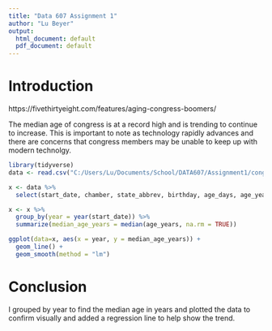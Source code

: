 ```yaml
---
title: "Data 607 Assignment 1"
author: "Lu Beyer"
output:
  html_document: default
  pdf_document: default
---
```


# Introduction

https://fivethirtyeight.com/features/aging-congress-boomers/

The median age of congress is at a record high and is trending to continue to increase.  This is important to note as technology rapidly advances and there are concerns that congress members may be unable to keep up with modern technolgy.


```r
library(tidyverse)
data <- read.csv("C:/Users/Lu/Documents/School/DATA607/Assignment1/congress-demographics/data_aging_congress.csv")
```
```r
x <- data %>% 
  select(start_date, chamber, state_abbrev, birthday, age_days, age_years)
```
```r
x <- x %>%
  group_by(year = year(start_date)) %>%
  summarize(median_age_years = median(age_years, na.rm = TRUE))
```

```r
ggplot(data=x, aes(x = year, y = median_age_years)) +
  geom_line() +
  geom_smooth(method = "lm")
```

# Conclusion

I grouped by year to find the median age in years and plotted the data to confirm visually and added a regression line to help show the trend. 


